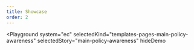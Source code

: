 ```yaml
---
title: Showcase
order: 2
---
```



<Playground
  system="ec"
  selectedKind="templates-pages-main-policy-awareness"
  selectedStory="main-policy-awareness"
  hideDemo
>
  <MainPolicyAwarenessPageExample />
</Playground>
